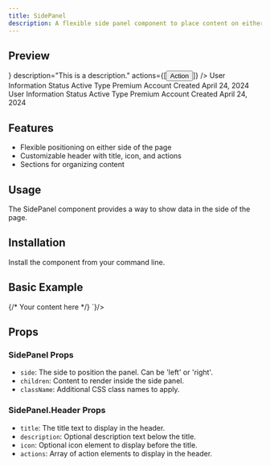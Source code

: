 ```yaml
---
title: SidePanel
description: A flexible side panel component to place content on either side of the page.
---
```


## Preview

<Preview>
  <Flex style={{ gap: '24px', flexWrap: 'wrap' }}>
    <SidePanel side="right">
      <SidePanel.Header title="Right Side Panel" icon={<Avatar fallback="A" />} description="This is a description." actions={[<Button variant="primary">Action</Button>]} />
      <SidePanel.Section>
          <List.Root>
            <List.Header>User Information</List.Header>
            <List.Item align="center">
              <List.Label minWidth="88px">Status</List.Label>
              <List.Value>Active</List.Value>
            </List.Item>
            <List.Item align="center">
              <List.Label minWidth="88px">Type</List.Label>
              <List.Value>Premium Account</List.Value>
            </List.Item>
            <List.Item align="center">
              <List.Label minWidth="88px">Created</List.Label>
              <List.Value>April 24, 2024</List.Value>
            </List.Item>
          </List.Root>
      </SidePanel.Section>
      <SidePanel.Section>
          <List.Root>
            <List.Header>User Information</List.Header>
            <List.Item align="center">
              <List.Label minWidth="88px">Status</List.Label>
              <List.Value>Active</List.Value>
            </List.Item>
            <List.Item align="center">
              <List.Label minWidth="88px">Type</List.Label>
              <List.Value>Premium Account</List.Value>
            </List.Item>
            <List.Item align="center">
              <List.Label minWidth="88px">Created</List.Label>
              <List.Value>April 24, 2024</List.Value>
            </List.Item>
          </List.Root>
      </SidePanel.Section>
    </SidePanel>
  </Flex>
</Preview>


## Features

- Flexible positioning on either side of the page
- Customizable header with title, icon, and actions
- Sections for organizing content

## Usage

The SidePanel component provides a way to show data in the side of the page.

## Installation

Install the component from your command line.

<LiveProvider>
  <LiveEditor code={`npm install @raystack/apsara`} border />
</LiveProvider>

## Basic Example


<LiveProvider>
    <LiveEditor code={`
<SidePanel side="right">
    <SidePanel.Header title="Right Side Panel" />
    <SidePanel.Section>
    {/* Your content here */}
    </SidePanel.Section>
</SidePanel>
      `}/>
</LiveProvider>

## Props

### SidePanel Props
- `side`: The side to position the panel. Can be 'left' or 'right'.
- `children`: Content to render inside the side panel.
- `className`: Additional CSS class names to apply.

### SidePanel.Header Props
- `title`: The title text to display in the header.
- `description`: Optional description text below the title.
- `icon`: Optional icon element to display before the title.
- `actions`: Array of action elements to display in the header.
